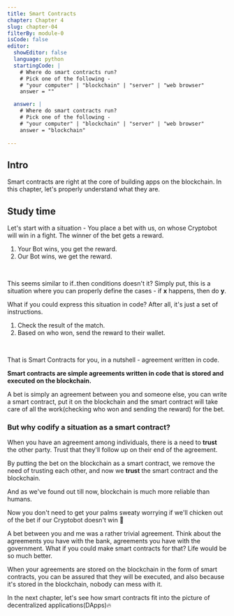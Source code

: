 ```yaml
---
title: Smart Contracts
chapter: Chapter 4
slug: chapter-04
filterBy: module-0
isCode: false
editor:
  showEditor: false
  language: python
  startingCode: |
    # Where do smart contracts run?
    # Pick one of the following -
    # "your computer" | "blockchain" | "server" | "web browser" 
    answer = ""

  answer: |
    # Where do smart contracts run?
    # Pick one of the following -
    # "your computer" | "blockchain" | "server" | "web browser" 
    answer = "blockchain"
    
---
```

## Intro
Smart contracts are right at the <span class="string-highlight">core of building apps on the blockchain</span>. In this chapter, let's properly understand what they are.

## Study time

Let's start with a situation - 
You place a bet with us, on whose Cryptobot will win in a fight. The winner of the bet gets a reward.

1. Your Bot wins, you get the reward.
2. Our Bot wins, we get the reward.

<br />

This seems similar to if..then conditions doesn't it? 
Simply put, this is a situation where you can properly define the cases - if **x** happens, then do **y**.

What if you could express this situation in code?
After all, it's just a set of instructions.
1. Check the result of the match.
2. Based on who won, send the reward to their wallet.

<br />

That is Smart Contracts for you, in a nutshell - agreement written in code.

**Smart contracts are simple <span class="string-highlight">agreements written in code</span> that is stored and <span class="string-highlight">executed on the blockchain</span>.**

A bet is simply an agreement between you and someone else, you can write a smart contract, put it on the blockchain and the smart contract will take care of all the work(checking who won and sending the reward) for the bet.

### But why codify a situation as a smart contract?
When you have an agreement among individuals, there is a need to **trust** the other party. Trust that they'll follow up on their end of the agreement.

By putting the bet on the blockchain as a smart contract, we remove the need of trusting each other, and now we **trust** the smart contract and the blockchain.

And as we've found out till now, blockchain is much more reliable than humans.

Now you don't need to get your palms sweaty worrying if we'll chicken out of the bet if our Cryptobot doesn't win 🤯

A bet between you and me was a rather trivial agreement. Think about the agreements you have with the bank, agreements you have with the government. What if you could make smart contracts for that? 
Life would be so much better.

When your agreements are stored on the blockchain in the form of smart contracts, you can be assured that they will be executed, and also because it's stored in the blockchain, nobody can mess with it. 


In the next chapter, let's see how smart contracts fit into the picture of decentralized applications(DApps)🔥
